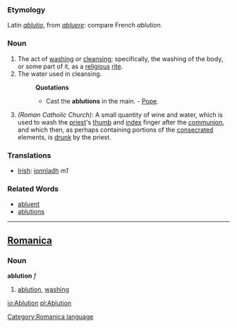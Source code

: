 ===Etymology===
Latin ''[[ablutio]]'', from ''[[abluere]]'': compare French ''ablution''.

===Noun===
#The act of [[washing]] or [[cleansing]]; specifically, the washing of the body, or some part of it, as a [[religious]] [[rite]].
#The water used in cleansing.
#:'''Quotations'''
#:*Cast the '''ablutions''' in the main. - [[Pope]].
#''(Roman Catholic Church):'' A small quantity of wine and water, which is used to wash the [[priest]]'s [[thumb]] and [[index]] finger after the [[communion]], and which then, as perhaps containing portions of the [[consecrated]] elements, is [[drunk]] by the priest.

===Translations===
*[[Irish]]: [[ionnladh]] ''m1''

===Related Words===
* [[abluent]]
* [[ablutions]]
----

==[[Romanica]]==
[[Category:Romanica language]]
===Noun===
<b>ablution</b> ''f''
#[[ablution]], [[washing]]

[[io:Ablution]]
[[pl:Ablution]]